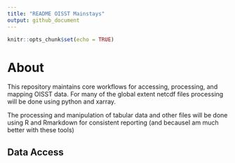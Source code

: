 ```yaml
---
title: "README OISST Mainstays"
output: github_document
---
```


```r
knitr::opts_chunk$set(echo = TRUE)
```

# About

This repository maintains core workflows for accessing, processing, and mapping OISST data. For many of the global extent netcdf files processing will be done using python and xarray.

The processing and manipulation of tabular data and other files will be done using R and Rmarkdown for consistent reporting (and becauseI am much better with these tools)

## Data Access

